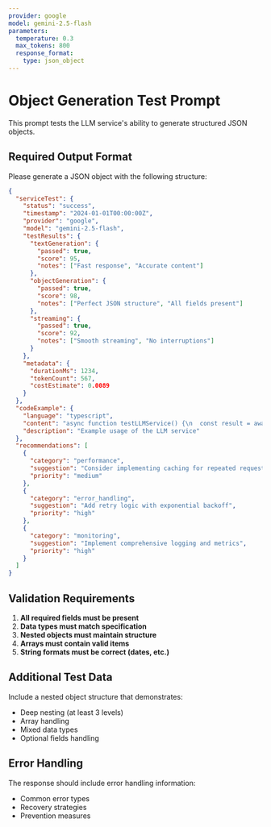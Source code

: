 ```yaml
---
provider: google
model: gemini-2.5-flash
parameters:
  temperature: 0.3
  max_tokens: 800
  response_format: 
    type: json_object
---
```


# Object Generation Test Prompt

This prompt tests the LLM service's ability to generate structured JSON objects.

## Required Output Format

Please generate a JSON object with the following structure:

```json
{
  "serviceTest": {
    "status": "success",
    "timestamp": "2024-01-01T00:00:00Z",
    "provider": "google",
    "model": "gemini-2.5-flash",
    "testResults": {
      "textGeneration": {
        "passed": true,
        "score": 95,
        "notes": ["Fast response", "Accurate content"]
      },
      "objectGeneration": {
        "passed": true,
        "score": 98,
        "notes": ["Perfect JSON structure", "All fields present"]
      },
      "streaming": {
        "passed": true,
        "score": 92,
        "notes": ["Smooth streaming", "No interruptions"]
      }
    },
    "metadata": {
      "durationMs": 1234,
      "tokenCount": 567,
      "costEstimate": 0.0089
    }
  },
  "codeExample": {
    "language": "typescript",
    "content": "async function testLLMService() {\n  const result = await generateObject({\n    prompt: 'Test prompt',\n    schema: testSchema,\n    provider: 'google',\n    model: 'gemini-2.5-flash'\n  });\n  return result;\n}",
    "description": "Example usage of the LLM service"
  },
  "recommendations": [
    {
      "category": "performance",
      "suggestion": "Consider implementing caching for repeated requests",
      "priority": "medium"
    },
    {
      "category": "error_handling",
      "suggestion": "Add retry logic with exponential backoff",
      "priority": "high"
    },
    {
      "category": "monitoring",
      "suggestion": "Implement comprehensive logging and metrics",
      "priority": "high"
    }
  ]
}
```

## Validation Requirements

1. **All required fields must be present**
2. **Data types must match specification**
3. **Nested objects must maintain structure**
4. **Arrays must contain valid items**
5. **String formats must be correct (dates, etc.)**

## Additional Test Data

Include a nested object structure that demonstrates:
- Deep nesting (at least 3 levels)
- Array handling
- Mixed data types
- Optional fields handling

## Error Handling

The response should include error handling information:
- Common error types
- Recovery strategies
- Prevention measures

